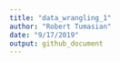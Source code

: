 ```yaml
---
title: "data_wrangling_1"
author: "Robert Tumasian"
date: "9/17/2019"
output: github_document
---
```


```r
```

